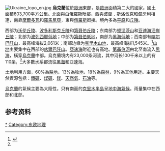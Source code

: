 {{Refimprove|time=2020-10-01T15:30:14+00:00}}
[[File:Ukraine_topo_en.jpg|thumb]]
'''烏克蘭'''位於[[歐洲|歐洲]]東部，是[[歐洲|歐洲]]面積第二大的國家，國土面積603,700平方公里。北面與[[白俄羅斯|白俄羅斯]]毗鄰，西與[[波蘭|波蘭]]﹑[[斯洛伐克|斯洛伐克]]和[[匈牙利|匈牙利]]相連，南靠[[摩爾多瓦|摩爾多瓦]]和[[羅馬尼亞|羅馬尼亞]]，東與[[俄羅斯|俄羅斯]]銜接。境內多為[[平原|平原]]和[[丘陵|丘陵]]。

西部为[[沃伦丘陵|沃伦丘陵]]、[[波多利斯克丘陵|波多利斯克丘陵]]和[[第聂伯丘陵|第聂伯丘陵]]；东南部为[[顿涅茨山|顿涅茨山]]和[[亚速海沿岸丘陵|亚速海沿岸丘陵]]；北部为[[波列西耶低地|波列西耶低地]]；中部为[[第聶伯低地|第聂伯低地]]，南部为[[黑海低地|黑海低地]]；西南部有[[喀尔巴阡山脉|喀尔巴阡山]]，最高峰海拔2,061米；南部边缘为[[克里木山地|克里木山地]]，最高峰海拔1,545米。<ref name=":0">{{Cite web|title=乌拉尔河|url=http://h.bkzx.cn/item/236876|accessdate=2020-10-01|author=毛汉英|date=|format=|work=《[[中国大百科全书|中国大百科全书]]》（第二版）|publisher=中国大百科全书出版社|language=zh-cn}}</ref>[[山地|山地]]主要集中在西部的[[喀爾巴阡山|喀爾巴阡山]]。[[亞速海|亞速海]]附近也有高地。[[第聶伯河|第聶伯河]]由北至南流入[[黑海|黑海]]，橫穿[[烏克蘭|烏克蘭]]中部。烏克蘭境内有23,000条河流，其中河长100千米以上的有110条，<ref name=":0" />大多數水系都流往[[黑海|黑海]]和亞速海。

土地利用方面，60%為[[耕地|耕地]]，13%為[[牧地|牧地]]，18%為[[森林|森林]]，9%為其他用途。主要天然資源包括：[[鐵|鐵礦]]、[[煤|煤礦]]、[[鎂|鎂]]、[[天然氣|天然氣]]、[[石油|石油]]等。

[[烏克蘭|烏克蘭]]的氣候主要為大陸性，只有南面的[[克里木半島|克里木半島]]呈[[地中海氣候|地中海氣候]]。雨量集中在西部和北部。

== 参考资料 ==
<references />
{{欧洲题目|地理}}

[[Category:烏克蘭地理|*]]
[[Category:东欧地理|Category:东欧地理]]